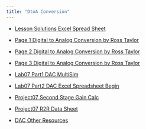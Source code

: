 ```yaml
---
title: "DtoA Conversion"
---
```


- [Lesson Solutions Excel Spread Sheet](assets/ab-DAC.xlsx){download=""}

- [Page 1 Digital to Analog Conversion by Ross Taylor](assets/bd-Lesson-Page1-DAC.pdf){target="_blank"}

- [Page 2 Digital to Analog Conversion by Ross Taylor](assets/bh-Lesson-Page2-DAC.pdf){target="_blank"}

- [Page 3 Digital to Analog Conversion by Ross Taylor](assets/bm-Lesson-Page3-DAC.pdf){target="_blank"}

- [Lab07 Part1 DAC MultiSim](assets/ee-Lab07-Part1-DAC.ms14){download=""}

- [Lab07 Part2 DAC Excel Spreadsheet Begin](assets/eg-Lab07-Part2-DAC-Begin.xlsx){download=""}

- [Project07 Second Stage Gain Calc](assets/hm-Project7-second-stage-gain-calc.png){target="_blank"}

- [Project07 R2R Data Sheet](assets/hj-Project7-r2r-data-sheet.pdf){target="_blank"}

- [DAC Other Resources](assets/aa-resources.md){target="_blank"}



